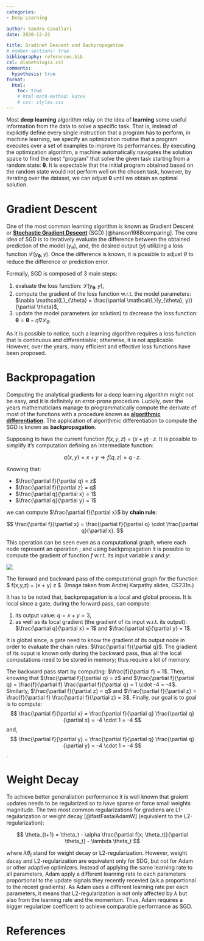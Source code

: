 ```yaml
---
categories:
- Deep Learning

author: Sandro Cavallari
date: 2020-12-22

title: Gradinet Descent and Backpropagation
# number-sections: true
bibliography: references.bib
csl: diabetologia.csl
comments:
  hypothesis: true
format:
  html:
    toc: true
    # html-math-method: katex
    # css: styles.css
---
```



Most **deep learning** algorithm relay on the idea of **learning** some useful information from the data to solve a specific task.
That is, instead of explicitly define every single instruction that a program has to perform, in machine learning, we specify an optimization routine that a program executes over a set of examples to improve its performances.
By executing the optimization algorithm, a machine automatically navigates the solution space to find the best "program" that solve the given task starting from a random state: $\mathbf{\theta}$.
It is expectable that the initial program obtained based on the random state would not perform well on the chosen task, however, by iterating over the dataset, we can adjust $\mathbf{\theta}$ until we obtain an optimal solution. 


# Gradient Descent

One of the most common learning algorithm is known as Gradient Descent or [**Stochastic Gradient Descent**](https://en.wikipedia.org/wiki/Stochastic_gradient_descent) (SGD) [@hanson1988comparing].
The core idea of SGD is to iteratively evaluate the difference between the obtained prediction of the model ($y_{\theta}$), and, the desired output ($y$) utilizing a loss function $\mathcal{L}(y_{\mathbf{\theta}}, y)$.
Once the difference is known, it is possible to adjust $\theta$ to reduce the difference or prediction error.

Formally, SGD is composed of 3 main steps:

1. evaluate the loss function: $\mathcal{L}(y_{\mathbf{\theta}}, y)$,
2. compute the gradient of the loss function w.r.t. the model parameters: $\nabla \mathcal{L}_{\theta} = \frac{\partial \mathcal{L}(y_{\theta}, y)}{\partial \theta}$,
3. update the model parameters (or solution) to decrease the loss function: $\mathbf{\theta} = \mathbf{\theta} - \eta \nabla \mathcal{L}_{\theta}$.


As it is possible to notice, such a learning algorithm requires a loss function that is continuous and differentiable; otherwise, it is not applicable.
However, over the years, many efficient and effective loss functions have been proposed.



# Backpropagation

Computing the analytical gradients for a deep learning algorithm might not be easy, and it is definitely an error-prone procedure.
Luckily, over the years mathematicians manage to programmatically compute the derivate of most of the functions with a procedure known as [**algorithmic differentiation**](https://en.wikipedia.org/wiki/Automatic_differentiation).
The application of algorithmic differentiation to compute the SGD is known as **backpropagation**.

Supposing to have the current function $f(x,y,z) = (x + y) \cdot z$.
It is possible to simplify it's computation defining an intermediate function:

$$
q(x, y) = x + y \Rightarrow f(q, z) = q \cdot z.
$$

Knowing that:

- $\frac{\partial f}{\partial q} = z$
- $\frac{\partial f}{\partial z} = q$
- $\frac{\partial q}{\partial x} = 1$
- $\frac{\partial q}{\partial y} = 1$

we can compute $\frac{\partial f}{\partial x}$ by **chain rule**: 

$$
\frac{\partial f}{\partial x} = \frac{\partial f}{\partial q} \cdot \frac{\partial q}{\partial x}.
$$


This operation can be seen even as a computational graph, where each node represent an operation ; and using backpropagation it is possible to compute the gradient of function $f$ w.r.t. its input variable $x$ and $y$:

::: {#fig-elephants layout-ncol=1}

![](img/backprop.png){#fig-back-prop}

The forward and backward pass of the computational graph for the function $ f(x,y,z) = (x + y) z $. (Image taken from Andrej Karpathy slides, CS231n.)
:::


It has to be noted that, backpropagation is a local and global process.
It is local since a gate, during the forward pass, can compute:

1. its output value: $q = x + y = 3$,
2. as well as its local gradient (the gradient of its input w.r.t. its output): $\frac{\partial q}{\partial x} = 1$ and $\frac{\partial q}{\partial y} = 1$.

It is global since, a gate need to know the gradient of its output node in order to evaluate the chain rules: $\frac{\partial f}{\partial q}$.
The gradient of its ouput is known only during the backward pass, thus all the local computations need to be stored in memory; thus require a lot of memory.


The backward pass start by computing: $\frac{f}{\partial f} = 1$.
Then, knowing that $\frac{\partial f}{\partial q} = z$ and $\frac{\partial f}{\partial q} = \frac{f}{\partial f} \frac{\partial f}{\partial q} = 1 \cdot -4 = -4$.
Similarly, $\frac{\partial f}{\partial z} = q$ and $\frac{\partial f}{\partial z} = \frac{f}{\partial f} \frac{\partial f}{\partial z} = 3$.
Finally, our goal is to goal is to compute:
$$
\frac{\partial f}{\partial x} = \frac{\partial f}{\partial q} \frac{\partial q}{\partial x} = -4 \cdot 1 = -4
$$
and,
$$
\frac{\partial f}{\partial y} = \frac{\partial f}{\partial q} \frac{\partial q}{\partial y} = -4 \cdot 1 = -4
$$.

# Weight Decay

To achieve better generaliation performance it is well known that graient updates needs to be regularized so to have sparse or force small weights magnitude.
The two most common regularizations for gradiens are L1-regularization or weight decay [@fastFastaiAdamW] (equivalent to the L2-regularization):

$$
\theta_{t+1} = \theta_t - \alpha \frac{\partial f(x; \theta_t)}{\partial \theta_t} - \lambda \theta_t
$$

where $\lambda \theta_t$ stand for weight decay or L2-regularization. However, weight dacay and L2-regularization are equivalent only for SDG, but not for Adam or other adaptive optimizers.
Instead of applying the same learning rate to all parameters, Adam apply a different learning rate to each parameters proportional to the update signals they recently recevied (a.k.a proportional to the recent gradients).
As Adam uses a different learning rate per each parameters, it means that L2-regularization is not only affected by $\lambda$ but also from the learning rate and the momentum. Thus,  Adam requires a bigger regularizer coefficent to achieve comparable performance as SGD.

# References

::: {#refs}
:::